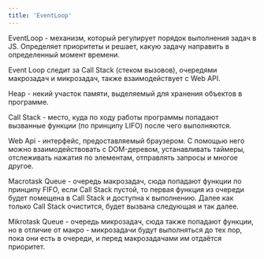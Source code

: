 ```yaml
---
title: 'EventLoop'
---
```


EventLoop - механизм, который регулирует порядок выполнения задач в JS. Определяет приоритеты и решает, какую задачу направить в определенный момент времени.

Event Loop следит за Call Stack (стеком вызовов), очередями макрозадач и микрозадач, также взаимодействует с Web API.

Heap - некий участок памяти, выделяемый для хранения объектов в программе.

Call Stack - место, куда по ходу работы программы попадают вызванные функции (по принципу LIFO) после чего выполняются.

Web Api - интерфейс, предоставляемый браузером. С помощью него можно взаимодействовать с DOM-деревом, устанавливать таймеры, отслеживать нажатия по элементам, отправлять запросы и многое другое.

Macrotask Queue - очередь макрозадач, сюда попадают функции по принципу FIFO, если Call Stack пустой, то первая функция из очереди будет помещена в Call Stack и доступна к выполнению. Далее как только Call Stack очистится, будет вызвана следующая и так далее.

Mikrotask Queue - очередь микрозадач, сюда также попадают функции, но в отличие от макро - микрозадачи будут выполняться до тех пор, пока они есть в очереди, и перед макрозадачами им отдаётся приоритет.
